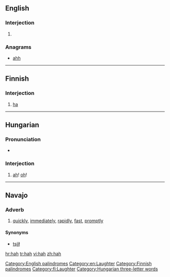 {{also|häh}}
==English==

===Interjection===
{{en-interj}}

# {{alternative form of|[[ha]]}}

===Anagrams===
* [[ahh#English|ahh]] 

[[Category:English palindromes]]
[[Category:en:Laughter]]

----

==Finnish==

===Interjection===
{{infl|fi|interjection}}

# [[ha]]

[[Category:Finnish palindromes]]
[[Category:fi:Laughter]]

----

==Hungarian==

===Pronunciation===
* {{IPA|/ˈhɒh/|lang=hu}}

===Interjection===
{{infl|hu|interjection}}

# {{poetic|lang=hu}} [[ah]]! [[oh]]!

[[Category:Hungarian three-letter words]]

----

==Navajo==

===Adverb===
{{infl|nv|adverb}}

# [[quickly]], [[immediately]], [[rapidly]], [[fast]], [[promptly]]

====Synonyms====
* [[tsį́į́ł]]

[[hr:hah]]
[[tr:hah]]
[[vi:hah]]
[[zh:hah]]
